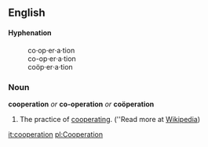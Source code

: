 ==English==
====Hyphenation====
:co&#8231;op&#8231;er&#8231;a&#8231;tion
:co-op&#8231;er&#8231;a&#8231;tion
:coöp&#8231;er&#8231;a&#8231;tion
===Noun===
'''cooperation''' ''or'' '''co-operation''' ''or'' '''coöperation'''
# The practice of [[cooperating]]. (''Read more at [[w:co-operation|Wikipedia]])

[[it:cooperation]]
[[pl:Cooperation]]